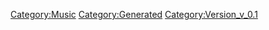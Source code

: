 {{Music
 |Name=ダイアモンド クレバス
 |ID=8
 |Cov=8
 |Cd=6
 |Nam=8
 |Div=8
 |Ma=4
 |SerieId=2
 |SerieLogoId=2
 |WavId=8
 |VariationId=0
 |Dsc=8
 |Strt=10
 |ValkyrieBattle=1
 |ValkyrieIntro=1
 |ValkyrieIntroSky=1
 |DivaSolo=1
 |DivaMulti=1
 |Exp=4
 |OfficialName=ダイアモンド クレバス
 |VocalName=シェリル・ノーム starring May'n
 |Description=作品：マクロスF<br /><br />歌手：シェリル・ノーム starring May'n<br /><br />作詞：hal<br />作曲：菅野よう子
 |StoryTitle=
 |StoryDesc=
 |BuyURL=https://recochoku.jp/song/S20142282/single?ds=34295882
 |BannerId=3
 |AnmStoreURL=https://anime.dmkt-sp.jp/animestore/ci_pc?workId=20494
}}
[[Category:Music]]
[[Category:Generated]]
[[Category:Version_v_0.1]]
